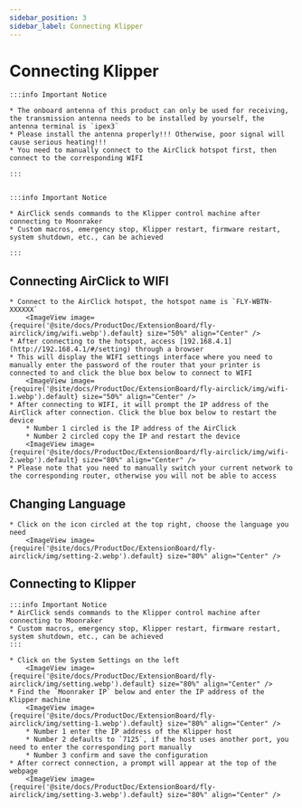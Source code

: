 ```yaml
---
sidebar_position: 3
sidebar_label: Connecting Klipper
---
```







# Connecting Klipper

    :::info Important Notice

    * The onboard antenna of this product can only be used for receiving, the transmission antenna needs to be installed by yourself, the antenna terminal is `ipex3`
    * Please install the antenna properly!!! Otherwise, poor signal will cause serious heating!!!
    * You need to manually connect to the AirClick hotspot first, then connect to the corresponding WIFI

    :::


    :::info Important Notice

    * AirClick sends commands to the Klipper control machine after connecting to Moonraker
    * Custom macros, emergency stop, Klipper restart, firmware restart, system shutdown, etc., can be achieved

    :::

## Connecting AirClick to WIFI

    * Connect to the AirClick hotspot, the hotspot name is `FLY-WBTN-XXXXXX`
        <ImageView image={require('@site/docs/ProductDoc/ExtensionBoard/fly-airclick/img/wifi.webp').default} size="50%" align="Center" />
    * After connecting to the hotspot, access [192.168.4.1](http://192.168.4.1/#/setting) through a browser
    * This will display the WIFI settings interface where you need to manually enter the password of the router that your printer is connected to and click the blue box below to connect to WIFI
        <ImageView image={require('@site/docs/ProductDoc/ExtensionBoard/fly-airclick/img/wifi-1.webp').default} size="50%" align="Center" />
    * After connecting to WIFI, it will prompt the IP address of the AirClick after connection. Click the blue box below to restart the device
        * Number 1 circled is the IP address of the AirClick
        * Number 2 circled copy the IP and restart the device
        <ImageView image={require('@site/docs/ProductDoc/ExtensionBoard/fly-airclick/img/wifi-2.webp').default} size="80%" align="Center" />
    * Please note that you need to manually switch your current network to the corresponding router, otherwise you will not be able to access

## Changing Language
    * Click on the icon circled at the top right, choose the language you need
        <ImageView image={require('@site/docs/ProductDoc/ExtensionBoard/fly-airclick/img/setting-2.webp').default} size="80%" align="Center" />

## Connecting to Klipper

    :::info Important Notice
    * AirClick sends commands to the Klipper control machine after connecting to Moonraker
    * Custom macros, emergency stop, Klipper restart, firmware restart, system shutdown, etc., can be achieved
    :::

    * Click on the System Settings on the left
        <ImageView image={require('@site/docs/ProductDoc/ExtensionBoard/fly-airclick/img/setting.webp').default} size="80%" align="Center" />
    * Find the `Moonraker IP` below and enter the IP address of the Klipper machine
        <ImageView image={require('@site/docs/ProductDoc/ExtensionBoard/fly-airclick/img/setting-1.webp').default} size="80%" align="Center" />
        * Number 1 enter the IP address of the Klipper host
        * Number 2 defaults to `7125`, if the host uses another port, you need to enter the corresponding port manually
        * Number 3 confirm and save the configuration
    * After correct connection, a prompt will appear at the top of the webpage
        <ImageView image={require('@site/docs/ProductDoc/ExtensionBoard/fly-airclick/img/setting-3.webp').default} size="80%" align="Center" />